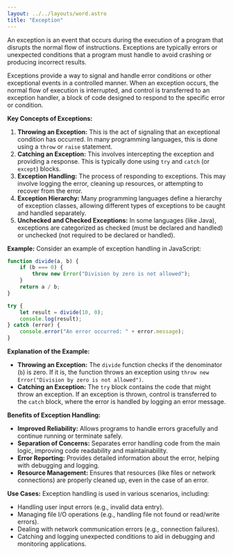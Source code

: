 ```yaml
---
layout: ../../layouts/word.astro
title: "Exception"
---
```

An exception is an event that occurs during the execution of a program that disrupts the normal flow of instructions. Exceptions are typically errors or unexpected conditions that a program must handle to avoid crashing or producing incorrect results.

Exceptions provide a way to signal and handle error conditions or other exceptional events in a controlled manner. When an exception occurs, the normal flow of execution is interrupted, and control is transferred to an exception handler, a block of code designed to respond to the specific error or condition.

**Key Concepts of Exceptions:**
1. **Throwing an Exception:** This is the act of signaling that an exceptional condition has occurred. In many programming languages, this is done using a `throw` or `raise` statement.
2. **Catching an Exception:** This involves intercepting the exception and providing a response. This is typically done using `try` and `catch` (or `except`) blocks.
3. **Exception Handling:** The process of responding to exceptions. This may involve logging the error, cleaning up resources, or attempting to recover from the error.
4. **Exception Hierarchy:** Many programming languages define a hierarchy of exception classes, allowing different types of exceptions to be caught and handled separately.
5. **Unchecked and Checked Exceptions:** In some languages (like Java), exceptions are categorized as checked (must be declared and handled) or unchecked (not required to be declared or handled).

**Example:**
Consider an example of exception handling in JavaScript:

```javascript
function divide(a, b) {
    if (b === 0) {
        throw new Error("Division by zero is not allowed");
    }
    return a / b;
}

try {
    let result = divide(10, 0);
    console.log(result);
} catch (error) {
    console.error("An error occurred: " + error.message);
}
```

**Explanation of the Example:**
- **Throwing an Exception:** The `divide` function checks if the denominator (`b`) is zero. If it is, the function throws an exception using `throw new Error("Division by zero is not allowed")`.
- **Catching an Exception:** The `try` block contains the code that might throw an exception. If an exception is thrown, control is transferred to the `catch` block, where the error is handled by logging an error message.

**Benefits of Exception Handling:**
- **Improved Reliability:** Allows programs to handle errors gracefully and continue running or terminate safely.
- **Separation of Concerns:** Separates error handling code from the main logic, improving code readability and maintainability.
- **Error Reporting:** Provides detailed information about the error, helping with debugging and logging.
- **Resource Management:** Ensures that resources (like files or network connections) are properly cleaned up, even in the case of an error.

**Use Cases:**
Exception handling is used in various scenarios, including:
- Handling user input errors (e.g., invalid data entry).
- Managing file I/O operations (e.g., handling file not found or read/write errors).
- Dealing with network communication errors (e.g., connection failures).
- Catching and logging unexpected conditions to aid in debugging and monitoring applications.